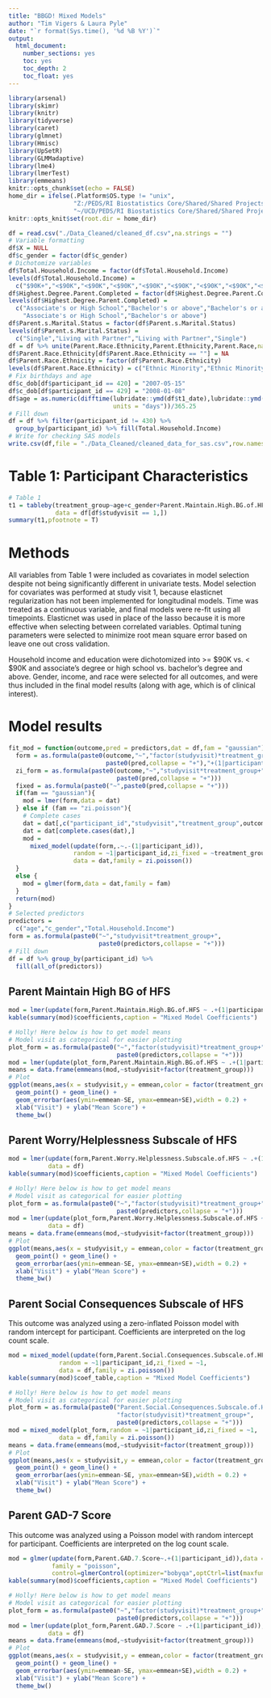 ---
title: "BBGD! Mixed Models"
author: "Tim Vigers & Laura Pyle"
date: "`r format(Sys.time(), '%d %B %Y')`"
output:
  html_document:
    number_sections: yes
    toc: yes
    toc_depth: 2
    toc_float: yes
---

```{r setup, include=FALSE}
library(arsenal)
library(skimr)
library(knitr)
library(tidyverse)
library(caret)
library(glmnet)
library(Hmisc)
library(UpSetR)
library(GLMMadaptive)
library(lme4)
library(lmerTest)
library(emmeans)
knitr::opts_chunk$set(echo = FALSE)
home_dir = ifelse(.Platform$OS.type != "unix",
                  "Z:/PEDS/RI Biostatistics Core/Shared/Shared Projects/Laura/BDC/Projects/Kim Driscoll/Bring BG Down/",
                  "~/UCD/PEDS/RI Biostatistics Core/Shared/Shared Projects/Laura/BDC/Projects/Kim Driscoll/Bring BG Down/")
knitr::opts_knit$set(root.dir = home_dir)
```

```{r data}
df = read.csv("./Data_Cleaned/cleaned_df.csv",na.strings = "")
# Variable formatting
df$X = NULL
df$c_gender = factor(df$c_gender)
# Dichotomize variables
df$Total.Household.Income = factor(df$Total.Household.Income)
levels(df$Total.Household.Income) = 
  c("$90K+","<$90K","<$90K","<$90K","<$90K","<$90K","<$90K","<$90K","<$90K","$90K+","<$90K")
df$Highest.Degree.Parent.Completed = factor(df$Highest.Degree.Parent.Completed)
levels(df$Highest.Degree.Parent.Completed) = 
  c("Associate's or High School","Bachelor's or above","Bachelor's or above",
    "Associate's or High School","Bachelor's or above")
df$Parent.s.Marital.Status = factor(df$Parent.s.Marital.Status)
levels(df$Parent.s.Marital.Status) = 
  c("Single","Living with Partner","Living with Partner","Single")
df = df %>% unite(Parent.Race.Ethnicity,Parent.Ethnicity,Parent.Race,na.rm = T,remove = F)
df$Parent.Race.Ethnicity[df$Parent.Race.Ethnicity == ""] = NA
df$Parent.Race.Ethnicity = factor(df$Parent.Race.Ethnicity)
levels(df$Parent.Race.Ethnicity) = c("Ethnic Minority","Ethnic Minority","White")
# Fix birthdays and age
df$c_dob[df$participant_id == 420] = "2007-05-15"
df$c_dob[df$participant_id == 429] = "2008-01-08"
df$age = as.numeric(difftime(lubridate::ymd(df$t1_date),lubridate::ymd(df$c_dob),
                             units = "days"))/365.25
# Fill down
df = df %>% filter(participant_id != 430) %>%
  group_by(participant_id) %>% fill(Total.Household.Income)
# Write for checking SAS models
write.csv(df,file = "./Data_Cleaned/cleaned_data_for_sas.csv",row.names = F)
```

# Table 1: Participant Characteristics

```{r results='asis'}
# Table 1
t1 = tableby(treatment_group~age+c_gender+Parent.Maintain.High.BG.of.HFS+Parent.Worry.Helplessness.Subscale.of.HFS+Parent.Social.Consequences.Subscale.of.HFS+Parent.GAD.7.Score+Private.Insurance+fe(Total.Household.Income)+fe(Parent.s.Marital.Status)+fe(Highest.Degree.Parent.Completed)+fe(Parent.Race.Ethnicity)+fe(Primary.Male.Caretaker),
             data = df[df$studyvisit == 1,])
summary(t1,pfootnote = T)
```

# Methods

All variables from Table 1 were included as covariates in model selection despite not being significantly different in univariate tests. Model selection for covariates was performed at study visit 1, because elasticnet regularization has not been implemented for longitudinal models. Time was treated as a continuous variable, and final models were re-fit using all timepoints. Elasticnet was used in place of the lasso because it is more effective when selecting between correlated variables. Optimal tuning parameters were selected to minimize root mean square error based on leave one out cross validation.

Household income and education were dichotomized into >= \$90K vs. < $90K and associate's degree or high school vs. bachelor's degree and above. Gender, income, and race were selected for all outcomes, and were thus included in the final model results (along with age, which is of clinical interest).

# Model results

```{r}
fit_mod = function(outcome,pred = predictors,dat = df,fam = "gaussian"){
  form = as.formula(paste0(outcome,"~","factor(studyvisit)*treatment_group+",
                           paste0(pred,collapse = "+"),"+(1|participant_id)"))
  zi_form = as.formula(paste0(outcome,"~","studyvisit*treatment_group+",
                              paste0(pred,collapse = "+")))
  fixed = as.formula(paste0("~",paste0(pred,collapse = "+")))
  if(fam == "gaussian"){
    mod = lmer(form,data = dat)
  } else if (fam == "zi.poisson"){
    # Complete cases
    dat = dat[,c("participant_id","studyvisit","treatment_group",outcome,pred)]
    dat = dat[complete.cases(dat),]
    mod = 
      mixed_model(update(form,.~.-(1|participant_id)), 
                  random = ~1|participant_id,zi_fixed = ~treatment_group,
                  data = dat,family = zi.poisson())
  }
  else {
    mod = glmer(form,data = dat,family = fam)
  }
  return(mod)
}
# Selected predictors
predictors = 
  c("age","c_gender","Total.Household.Income")
form = as.formula(paste0("~","studyvisit*treatment_group+",
                         paste0(predictors,collapse = "+")))
# Fill down
df = df %>% group_by(participant_id) %>% 
  fill(all_of(predictors))
```

## Parent Maintain High BG of HFS

```{r}
mod = lmer(update(form,Parent.Maintain.High.BG.of.HFS ~ .+(1|participant_id)),data = df)
kable(summary(mod)$coefficients,caption = "Mixed Model Coefficients")
```

```{r}
# Holly! Here below is how to get model means
# Model visit as categorical for easier plotting
plot_form = as.formula(paste0("~","factor(studyvisit)*treatment_group+",
                              paste0(predictors,collapse = "+")))
mod = lmer(update(plot_form,Parent.Maintain.High.BG.of.HFS ~ .+(1|participant_id)),data = df)
means = data.frame(emmeans(mod,~studyvisit+factor(treatment_group)))
# Plot
ggplot(means,aes(x = studyvisit,y = emmean,color = factor(treatment_group))) +
  geom_point() + geom_line() + 
  geom_errorbar(aes(ymin=emmean-SE, ymax=emmean+SE),width = 0.2) + 
  xlab("Visit") + ylab("Mean Score") +
  theme_bw()
```

## Parent Worry/Helplessness Subscale of HFS

```{r}
mod = lmer(update(form,Parent.Worry.Helplessness.Subscale.of.HFS ~ .+(1|participant_id)),
           data = df)
kable(summary(mod)$coefficients,caption = "Mixed Model Coefficients")
```

```{r}
# Holly! Here below is how to get model means
# Model visit as categorical for easier plotting
plot_form = as.formula(paste0("~","factor(studyvisit)*treatment_group+",
                              paste0(predictors,collapse = "+")))
mod = lmer(update(plot_form,Parent.Worry.Helplessness.Subscale.of.HFS ~ .+(1|participant_id)),
           data = df)
means = data.frame(emmeans(mod,~studyvisit+factor(treatment_group)))
# Plot
ggplot(means,aes(x = studyvisit,y = emmean,color = factor(treatment_group))) +
  geom_point() + geom_line() + 
  geom_errorbar(aes(ymin=emmean-SE, ymax=emmean+SE),width = 0.2) + 
  xlab("Visit") + ylab("Mean Score") +
  theme_bw()
```

## Parent Social Consequences Subscale of HFS

This outcome was analyzed using a zero-inflated Poisson model with random intercept for participant. Coefficients are interpreted on the log count scale. 

```{r}
mod = mixed_model(update(form,Parent.Social.Consequences.Subscale.of.HFS~.), 
              random = ~1|participant_id,zi_fixed = ~1,
              data = df,family = zi.poisson())
kable(summary(mod)$coef_table,caption = "Mixed Model Coefficients")
```

```{r}
# Holly! Here below is how to get model means
# Model visit as categorical for easier plotting
plot_form = as.formula(paste0("Parent.Social.Consequences.Subscale.of.HFS~",
                              "factor(studyvisit)*treatment_group+",
                              paste0(predictors,collapse = "+")))
mod = mixed_model(plot_form,random = ~1|participant_id,zi_fixed = ~1,
              data = df,family = zi.poisson())
means = data.frame(emmeans(mod,~studyvisit+factor(treatment_group)))
# Plot
ggplot(means,aes(x = studyvisit,y = emmean,color = factor(treatment_group))) +
  geom_point() + geom_line() + 
  geom_errorbar(aes(ymin=emmean-SE, ymax=emmean+SE),width = 0.2) + 
  xlab("Visit") + ylab("Mean Score") +
  theme_bw()
```

## Parent GAD-7 Score

This outcome was analyzed using a Poisson model with random intercept for participant. Coefficients are interpreted on the log count scale. 

```{r}
mod = glmer(update(form,Parent.GAD.7.Score~.+(1|participant_id)),data = df,
            family = "poisson",
            control=glmerControl(optimizer="bobyqa",optCtrl=list(maxfun=2e5)))
kable(summary(mod)$coefficients,caption = "Mixed Model Coefficients")
```

```{r}
# Holly! Here below is how to get model means
# Model visit as categorical for easier plotting
plot_form = as.formula(paste0("~","factor(studyvisit)*treatment_group+",
                              paste0(predictors,collapse = "+")))
mod = lmer(update(plot_form,Parent.GAD.7.Score ~ .+(1|participant_id)),
           data = df)
means = data.frame(emmeans(mod,~studyvisit+factor(treatment_group)))
# Plot
ggplot(means,aes(x = studyvisit,y = emmean,color = factor(treatment_group))) +
  geom_point() + geom_line() + 
  geom_errorbar(aes(ymin=emmean-SE, ymax=emmean+SE),width = 0.2) + 
  xlab("Visit") + ylab("Mean Score") +
  theme_bw()
```
